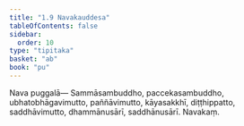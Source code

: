 ```yaml
---
title: "1.9 Navakauddesa"
tableOfContents: false
sidebar:
  order: 10
type: "tipitaka"
basket: "ab"
book: "pu"
---
```



<DynamicBreadcrumb />

<Division number="15" book="pu" bookNo="31" page="113">

<Paragraph number="169" book="pu">
<Emphasis>Nava puggalā—</Emphasis>
</Paragraph>

<Paragraph number="170" book="pu">
Sammāsambuddho, paccekasambuddho, ubhatobhāgavimutto, paññāvimutto, kāyasakkhī, diṭṭhippatto, saddhāvimutto, dhammānusārī, saddhānusārī.

</Paragraph>
</Division>

<Paragraph number="171" type="center" book="pu">
Navakaṃ.
</Paragraph>